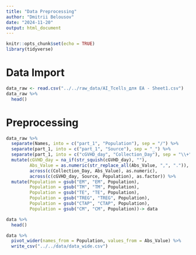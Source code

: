 ```yaml
---
title: "Data Preprocessing"
author: "Dmitrii Belousov"
date: "2024-11-20"
output: html_document
---
```


```r
knitr::opts_chunk$set(echo = TRUE)
library(tidyverse)
```

# Data Import 

```r
data_raw <- read.csv("../../raw_data/AI_Tcells_для ЕА - Sheet1.csv")
data_raw %>% 
  head()
```

# Preprocessing

```r
data_raw %>% 
  separate(Names, into = c("part_1", "Population"), sep = "/") %>% 
  separate(part_1, into = c("part_1", "Source"), sep = "_") %>% 
  separate(part_1, into = c("cGVHD_day", "Collection_Day"), sep = "\\+") %>% 
  mutate(cGVHD_day = na_if(str_squish(cGVHD_day), ""),
         Abs_Value = as.numeric(str_replace_all(Abs_Value, ",", ".")),
         across(c(Collection_Day, Abs_Value), as.numeric),
         across(c(cGVHD_day, Source, Population), as.factor)) %>% 
  mutate(Population = gsub("ЕМ", "EM", Population),
         Population = gsub("ТM", "TM", Population),
         Population = gsub("ТЕ", "TE", Population),
         Population = gsub("ТREG", "TREG", Population),
         Population = gsub("СТАР", "CTAP", Population),
         Population = gsub("СМ", "CM", Population))-> data

data %>% 
  head()
```

```r
data %>% 
  pivot_wider(names_from = Population, values_from = Abs_Value) %>% 
  write_csv("../../data/data_wide.csv")
```













